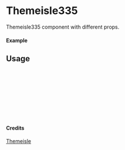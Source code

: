 
<Meta of={Themeisle335} title="Themeisle/Themeisle335" />

# Themeisle335

Themeisle335 component with different props.

#### Example

<Canvas of={Themeisle335.Primary} />

## Usage

```ts
import { Themeisle335 } from "yadl-ui";

const Example = () => {
  return (
      <Themeisle335 />
  );
};

export default Example;
```

#### Credits
[Themeisle](https://themeisle.com/illustrations)
